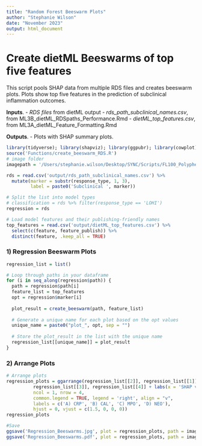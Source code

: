```yaml
---
title: "Random Forest Beeswarm Plots"
author: "Stephanie Wilson"
date: "November 2023"
output: html_document
---
```


# Create dietML Beeswarms of top five features

This script pools SHAP data from multiple RDS files and creates beeswarm plots. Plots show top five features in the prediction of subclinical inflammation outcomes.

__Inputs__. 
- *RDS files* from dietML output
- *rds_path_subclinical_names.csv*, from ML3B_dietML_RDSpaths_Performance.Rmd
- *dietML_top_features.csv*, from ML3A_dietML_Feature_Formatting.Rmd 
  
__Outputs__. 
- Plots with SHAP summary plots.
  

```r
library(tidyverse); library(shapviz); library(ggpubr); library(cowplot)
source('Functions/create_beeswarm_RDS.R')
# image folder
imagepath = '/Users/stephanie.wilson/Desktop/SYNC/Scripts/FL100_Polyphenol_Analysis/images/'
```


```r
rds = read.csv('output/rds_path_subclinical_names.csv') %>%
  mutate(marker = substr(response_type, 1, 3),
         label = paste0('Subclinical ', marker))

# Split the list into model types
# classification = rds %>% filter(response_type == 'LOHI')
regression = rds 
```


```r
# Load model features and their publishing-friendly names
top_features = read.csv('output/dietML_top_features.csv') %>%
  select(c(feature, feature_publish)) %>%
  distinct(feature, .keep_all = TRUE)
```

### 1) Regression  Beeswarm Plots
```r
regression_list = list()

# Loop through paths in your dataframe
for (i in seq_along(regression$path)) {
  path = regression$path[i]
  feature_list = top_features
  opt = regression$marker[i]
  
  plot_result = create_beeswarm(path, feature_list)
  
  # Generate a unique name for each plot based on the opt values
  unique_name = paste0("plot_", opt, sep = "")
  
  # Store the plot_result in the list with the unique name
  regression_list[[unique_name]] = plot_result
}
```

### 2) Arrange Plots
```r
# Arrange plots
regression_plots = ggarrange(regression_list[[2]], regression_list[[1]],
          regression_list[[3]], regression_list[[4]] + labs(x = 'SHAP value'),
          ncol = 1, nrow = 4, 
          common.legend = TRUE, legend = 'right', align = "v",
          labels = c('A) CRP', 'B) CAL', 'C) MPO', 'D) NEO'), 
          hjust = 0, vjust = c(1.5, 0, 0, 0))
regression_plots
```

```r
#Save
ggsave('Regression_Beeswarms.jpg', plot = regression_plots, path = imagepath, height = 7, width =6, units = 'in', dpi = 300)
ggsave('Regression_Beeswarms.pdf', plot = regression_plots, path = imagepath, height = 7, width =6, units = 'in')
```

